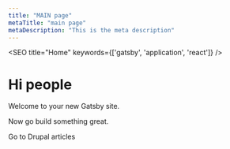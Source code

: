 ```yaml
---
title: "MAIN page"
metaTitle: "main page"
metaDescription: "This is the meta description"
---
```




<SEO title="Home" keywords={['gatsby', 'application', 'react']} />

# Hi people

Welcome to your new Gatsby site.

<Avatar 
  label="Alan Trefler"
  size="small"
/>

<Avatar 
  label="Max DeAngelis"
  size="medium"
/>
<Avatar 
  label="Matthew Williamson"
  size="large"
/>

Now go build something great.

<div style={{ maxWidth: '300px', marginBottom: '1.45rem' }}>
  <Image />
</div>

<Link to="/Drupal/">Go to Drupal articles</Link>

